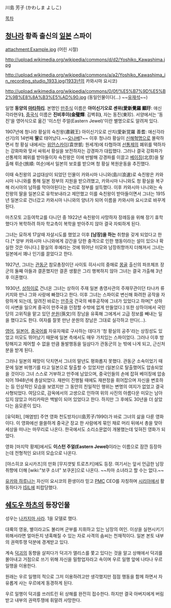 川島 芳子 (かわしま よしこ)

[[목차]]

== [[청]]나라 황족 출신의 [[일본]] 스파이 ==
attachment:Example.jpg
(어린 시절)

http://upload.wikimedia.org/wikipedia/commons/d/d2/Yoshiko_Kawashima.jpg 

http://upload.wikimedia.org/wikipedia/commons/a/a2/Yoshiko_Kawashima_in_recording_studio_1933.jpg(1933년의 카와시마 요시코)

http://upload.wikimedia.org/wikipedia/commons/0/0f/%E5%B7%9D%E5%B2%9B%E8%8A%B3%E5%AD%90.jpg
(동일인물이다(...) ~~[[유재석]]~~)

일명 '''동양의 [[마타하리]]'''. 본명인 [[만주]]식 이름은 '''아이신기오로 셴위(愛新覺羅 顯玗''': 애신각라현우''')''', [[중국]]식 이름은 '''진비후이(金璧輝''': 김벽휘''')''', 자는 동진(東珍). 서양에서는 '동진'을 영어식으로 옮긴 '이스턴 주얼(Eastern Jewel)'이란 별명으로도 알려져 있다.

1907년에 청나라 황실의 숙친왕(肅親王) 아이신기오로 산치(愛新覚羅 善耆: 애신각라선기)의 14번째 '''딸'''로 태어났다.~~[[오나베]]?~~ 이후 청나라 황실이 [[신해혁명]]으로 몰락하면서 청 황실 내에서는 [[위안스카이]](袁世凱: 원세개)에 타협하여 [[선통제]]의 폐위를 택하자는 강화파와 맞서 싸워서 황실을 보전하자는 강경파가 대립했다. 그러나 결국 강화파가 선통제의 폐위를 받아들이자 숙친왕은 이에 반발해 강경파를 이끌고 [[베이징]](北京)을 탈출해 뤼순(旅順: 여순)에서 일본의 보호를 받으며 청 황실 복원운동을 추진했다.

이때 숙친왕의 교섭대상이 되었던 인물이 카와시마 나니와(島川浪速)로 숙친왕은 카와시마 나니와를 통해 일본 정부의 지원을 받으려했고, 카와시마 나니와도 청 황실을 복구해 러시아의 남하를 막아야된다는 논리로 정부를 설득했다. 이후 카와시마 나니와는 숙친왕의 딸을 일본으로 유학보내라고 제안했고 이를 숙친왕이 받아들이면서 그녀는 1915년 일본으로 건너갔고 카와시마 나니와의 양녀가 되어 이름을 카와시마 요시코로 바꾸게 된다.

마츠모토 고등여학교를 다니던 중 1922년 숙친왕이 사망하자 장례등을 위해 장기 휴학했다가 복학하려 하자 학교측이 복학을 받아주지 않아 결국 자퇴하게 된다. 

그녀는 묘하게 17살때 자살시도를 했었고 이후 '''[남장]을 하는''' 취향을 갖게 되었다고 한다.[* 양부 카와시마 나니와에게 강간을 당한 충격으로 인한 행동이라는 설이 있으나 확실한 것은 아니다.] 황실의 후예라는 것에 뛰어난 미모와 남장취향까지 더해져서 그녀는 일본에서 꽤나 인기를 끌었다고 한다.

1927년, 그녀는 [[관동군]] 참모총장이던 사이토 히사시의 중매로 [[몽골]] 출신의 파프체프 장군의 둘째 아들과 결혼했지만 결혼 생활은 그리 행복하지 않아 그녀는 결국 가출해 3년후 이혼했다.

1930년, [[상하이]]로 건너온 그녀는 상하이 주재 일본 총영사관의 주재무관이던 타나카 류키치와 만나 그와 사랑에 빠졌다고 한다. 이후 그녀는 스파이로 변신해 화려한 공작을 자랑하게 되는데, 알려진 바로는 [[만주국]] 건국의 배후공작에 그녀가 있었다고 하며[* 상하이 사변을 일으켜 중국이 만주국을 인정할 수밖에 없게 만들었다.] 또한 상하이에서 국민당의 고위직을 맡고 있던 [[쑨원]](孫文)의 장남을 유혹해 그에게서 고급 정보를 빼내는 일을 했다고도 한다. 여자를 잘못 만난 쑨원의 장남은 그대로 실각하고 만다(...).

[[영어]], [[일본어]], [[중국어]]를 자유자재로 구사하는 데다가 '청 황실의 공주'라는 상징성도 있었고 미모도 뛰어났기 때문에 일본 측에서도 매우 가치있는 스파이었다. 그러나 이후 방탕해지고 제어할 수 없을 만큼 돌발행동을 일삼다가 관동군의 눈 밖에 나게 되고, 근신처분을 받게 된다.

그러나 일본의 패망이 닥치면서 그녀의 말년도 평화롭지 못했다. 관동군 소속이었기 때문에 일본 비행기를 타고 일본으로 탈출할 수 있었지만 (일본으로 탈출했어도 압송되었을 것이다) 그녀 스스로 거부하고 만주에 남았으며, 중국인들의 손에 잡혀 베이징에 압송되어 1948년에 총살되었다. 재판이 진행될 때에도 재판정을 휘어잡으며 자신을 변호하는 등 인상적인 모습을 보였지만 그 동안의 친일적인 행위는 변명의 여지가 없었고 결국 사형되었다. 여담으로, 감옥에서의 고생으로 인하여 위의 사진의 아름다운 미모는 남아있지 않았고 머리카락은 백발이 되어 있었다고 한다. 하지만 그 후에도 30년을 더 살았다는 음모론이 있다.

[유덕화], [매염방] 주연 영화 천도방자(川島芳子/1990)가 바로 그녀의 삶을 다룬 영화이다. 이 영화에선 쓸쓸하게 중국군 장교 한 사람에게 묶인 채로 머리 뒤에서 총을 맞아 세상을 떠나는 마무리로 나온다. 한국에서도 소리소문없이 개봉했는데 잊혀진 영화가 되었다.

영화 [마지막 황제]에서도 '''이스턴 주얼(Eastern Jewel)'''이라는 이름으로 잠깐 등장하는데 전형적인 요녀의 모습으로 나온다.

[야스히코 요시카즈]의 만화 [무지갯빛 트로츠키]에도 등장. 여기서는 앞서 언급한 남장 취향에 더해 [wiki:"보쿠 소녀" 보쿠온]으로 나온다. ~~차마 소녀라고 할 수는 없다.~~

[[유카와 하루나]]는 자신이 요시코의 환생이라 믿고 [[PMC]] CEO를 자칭하며 [[시리아]]에서 활동하다가 [[ISIL]]에 피랍당했다.
== [[쉐도우 하츠]]의 등장인물 ==
성우는 [[나카지마 사라]]. 1을 모델로 했다.
 
대륙의 영웅, 별이라고도 불리며 군부를 지휘하고 있는 남장의 여인. 이상을 실현시키기 위해서라면 얼마든지 냉혹해질 수 있는 자로 사격의 솜씨는 천재적이다. 일본 본토 내부의 권력투쟁 덕분에 경계받고 있다.

계속 [[덕괴]]의 동향을 살피다가 덕괴가 앨리스를 쫓고 있다는 것을 알고 상해에서 덕괴를 몰아내고 거점으로 쓰기 위해 자신을 밀항업자라고 속이며 우르 일행 앞에 나타나 우르 일행을 이용한다.

원래는 우르 일행의 적으로 그저 이용하려고만 생각했지만 점점 행동을 함께 하면서 자유롭게 사는 우르에게 동경하게 된다.

우르 일행이 덕괴를 쓰러트린 뒤 상해를 완전히 접수한다. 하지만 결국 아버지에게 버림 받고 내부의 권력투쟁에 휘말려 사망한다.
